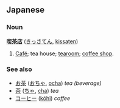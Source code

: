 == Japanese ==
=== Noun ===
'''[[喫]][[茶]][[店]]''' ([[きっさてん]], [[kissaten]])

# [[Café]]; tea house; [[tearoom]]; [[coffee shop]].

=== See also ===
*[[お茶]] ([[おちゃ]], [[ocha]]) ''tea (beverage)''
*[[茶]] ([[ちゃ]], [[cha]]) ''tea''
*[[コーヒー]] ([[kōhī]]) ''coffee''